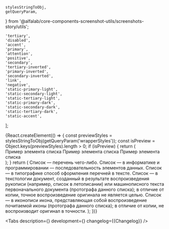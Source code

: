 
    stylesStringToObj,
    getQueryParam,
} from '@alfalab/core-components-screenshot-utils/screenshots-story/utils';

    'tertiary',
    'disabled',
    'accent',
    'primary',
    'attention',
    'positive',
    'secondary',
    'tertiary-inverted',
    'primary-inverted',
    'secondary-inverted',
    'link',
    'negative',
    'static-primary-light',
    'static-secondary-light',
    'static-tertiary-light',
    'static-primary-dark',
    'static-secondary-dark',
    'static-tertiary-dark',
    'static-accent',
];

<Meta title='Components/List' component={List} id='List' />

<Story name='List'>
    {React.createElement(() => {
        const previewStyles = stylesStringToObj(getQueryParam('wrapperStyles'));
        const isPreview = Object.keys(previewStyles).length > 0;
        if (isPreview) {
            return (
                <div style={previewStyles}>
                    <List tag='ol'>
                        <List.Item>
                            <Typography.Text tag='span' view='primary-medium' color='primary'>
                                Пример элемента списка
                            </Typography.Text>
                        </List.Item>
                        <List.Item>
                            <Typography.Text tag='span' view='primary-medium' color='primary'>
                                Пример элемента списка
                            </Typography.Text>
                        </List.Item>
                        <List.Item>
                            <Typography.Text tag='span' view='primary-medium' color='primary'>
                                Пример элемента списка
                            </Typography.Text>
                        </List.Item>
                    </List>
                </div>
            );
        }
        return (
            <List
                tag={select('tag', TAG, 'ul')}
                marker={text('marker', '')}
                className={text('className', '')}
                dataTestId={text('dataTestId', '')}
                colorMarker={select('colorMarker', COLOR, 'primary')}
            >
                <List.Item caption={text('caption', '')}>
                    <Typography.Text tag='span' view='primary-medium' color='primary'>
                        Список — перечень чего-либо.
                    </Typography.Text>
                </List.Item>
                <List.Item>
                    <Typography.Text tag='span' view='primary-medium' color='primary'>
                        Список — в информатике и программировании — последовательность элементов
                        данных.
                    </Typography.Text>
                </List.Item>
                <List.Item>
                    <Typography.Text tag='span' view='primary-medium' color='primary'>
                        Список — в типографике способ оформления перечней в тексте.
                    </Typography.Text>
                </List.Item>
                <List.Item>
                    <Typography.Text tag='span' view='primary-medium' color='primary'>
                        Список — в текстологии документ, созданный в результате воспроизведения
                        рукописи (например, список в летописании) или машинописного текста
                        первоначального документа (протографа данного списка); в отличие от копии,
                        точное воспроизведение оригинала не является целью.
                    </Typography.Text>
                </List.Item>
                <List.Item>
                    <Typography.Text tag='span' view='primary-medium' color='primary'>
                        Список — в иконописи икона, представляющая собой воспроизведение почитаемой
                        иконы (протографа данного списка); в отличие от копии, не воспроизводит
                        оригинал в точности.
                    </Typography.Text>
                </List.Item>
            </List>
        );
    })}
</Story>

<ComponentHeader name='List' children='Компонент для создания списков.' />

<Tabs
    description={<Description />}
    development={<Development />}
    changelog={<Markdown>{Changelog}</Markdown>}
/>
